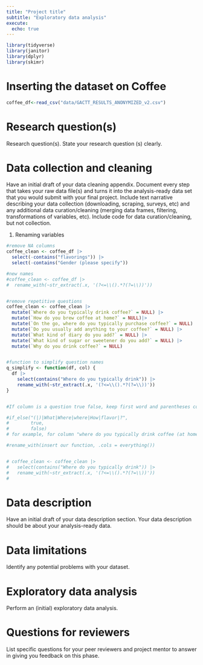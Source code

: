 ```yaml
---
title: "Project title"
subtitle: "Exploratory data analysis"
execute:
  echo: true
---
```


```r
library(tidyverse)
library(janitor)
library(dplyr)
library(skimr)
```

# Inserting the dataset on Coffee
```r
coffee_df<-read_csv("data/GACTT_RESULTS_ANONYMIZED_v2.csv")
```

# Research question(s)

Research question(s). State your research question (s) clearly.

# Data collection and cleaning

Have an initial draft of your data cleaning appendix. Document every step that takes your raw data file(s) and turns it into the analysis-ready data set that you would submit with your final project. Include text narrative describing your data collection (downloading, scraping, surveys, etc) and any additional data curation/cleaning (merging data frames, filtering, transformations of variables, etc). Include code for data curation/cleaning, but not collection.

1. Renaming variables

```r

#remove NA columns
coffee_clean <- coffee_df |>
  select(-contains("flavorings")) |>
  select(-contains("Gender (please specify"))

#new names
#coffee_clean <- coffee_df |>
#  rename_with(~str_extract(.x, '(?<=\\().*?(?=\\))'))


#remove repetitive questions
coffee_clean <- coffee_clean |>
  mutate(`Where do you typically drink coffee?` = NULL) |>
  mutate(`How do you brew coffee at home?` = NULL)|>
  mutate(`On the go, where do you typically purchase coffee?` = NULL) |>
  mutate(`Do you usually add anything to your coffee?` = NULL) |>
  mutate(`What kind of diary do you add?` = NULL) |>
  mutate(`What kind of sugar or sweetener do you add?` = NULL) |>
  mutate(`Why do you drink coffee?` = NULL)


#function to simplify question names
q_simplify <- function(df, col) {
  df |>
    select(contains("Where do you typically drink")) |>
    rename_with(~str_extract(.x, '(?<=\\().*?(?=\\))'))
}


#If column is a question true false, keep first word and parentheses content

#if_else("(|)|What|Where|where|How|flavor|?",
#        true,
#        false)
# for example, for column "where do you typically drink coffee (at home)" --> "where_at_home" ;)

#rename_with(insert our function, .cols = everything())


# coffee_clean <- coffee_clean |>
#   select(contains("Where do you typically drink")) |>
#   rename_with(~str_extract(.x, '(?<=\\().*?(?=\\))'))
#   

```

# Data description

Have an initial draft of your data description section. Your data description should be about your analysis-ready data.

# Data limitations

Identify any potential problems with your dataset.

# Exploratory data analysis

Perform an (initial) exploratory data analysis.

# Questions for reviewers

List specific questions for your peer reviewers and project mentor to answer in giving you feedback on this phase.
